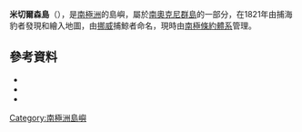 {{coord|60|44|S|45|2|W|source:GNIS|display=title}}

'''米切爾森島'''（{{lang-en|Michelsen Island}}），是[[南極洲|南極洲]]的島嶼，屬於[[南奧克尼群島|南奧克尼群島]]的一部分，在1821年由捕海豹者發現和繪入地圖，由[[挪威|挪威]]捕鯨者命名，現時由[[南極條約體系|南極條約體系]]管理。

==參考資料==
*{{cite gnis | type = antarid | id = 9923| name = Michelsen Island | accessdate = 2013-09-23}}
*{{cite web |url= http://www.birdlife.org |title= Southern Powell Island and adjacent islands |accessdate= 2013-01-19 |work= BirdLife data zone: Important Bird Areas |first=  |last=  |publisher= BirdLife International |year= 2013 |archive-date= 2007-07-10 |archive-url= https://www.webcitation.org/5QE8rvIqH?url=http://www.birdlife.org/ |dead-url= no }}
*{{usgs-gazetteer|id=9923}}

{{Antarctica-geo-stub}}
[[Category:南極洲島嶼|Category:南極洲島嶼]]